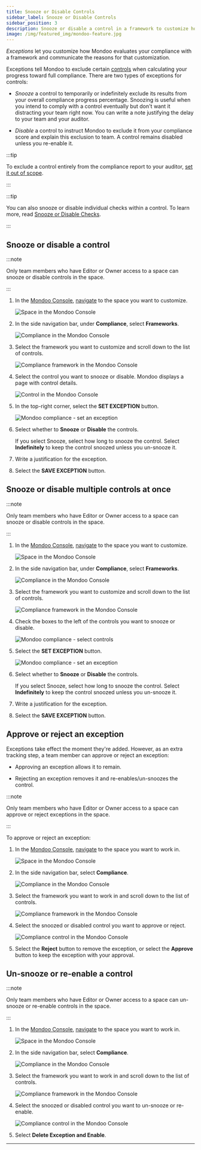 ```yaml
---
title: Snooze or Disable Controls
sidebar_label: Snooze or Disable Controls
sidebar_position: 3
description: Snooze or disable a control in a framework to customize how Mondoo evaluates your compliance with that framework
image: /img/featured_img/mondoo-feature.jpg
---
```


_Exceptions_ let you customize how Mondoo evaluates your compliance with a framework and communicate the reasons for that customization.

Exceptions tell Mondoo to exclude certain [controls](/platform/compliance/monitor/frameworks/) when calculating your progress toward full compliance. There are two types of exceptions for controls:

- _Snooze_ a control to temporarily or indefinitely exclude its results from your overall compliance progress percentage. Snoozing is useful when you intend to comply with a control eventually but don't want it distracting your team right now. You can write a note justifying the delay to your team and your auditor.

- _Disable_ a control to instruct Mondoo to exclude it from your compliance score and explain this exclusion to team. A control remains disabled unless you re-enable it.

:::tip

To exclude a control entirely from the compliance report to your auditor, [set it out of scope](/platform/compliance/customize/scope/).

:::

:::tip

You can also snooze or disable individual checks within a control. To learn more, read [Snooze or Disable Checks](/platform/compliance/customize/exceptions-checks/).

:::

## Snooze or disable a control

:::note

Only team members who have Editor or Owner access to a space can snooze or disable controls in the space.

:::

1. In the [Mondoo Console](https://console.mondoo.com), [navigate](/platform/start/navigate/) to the space you want to customize.

   ![Space in the Mondoo Console](/img/platform/security/monitor-org.png)

2. In the side navigation bar, under **Compliance**, select **Frameworks**.

   ![Compliance in the Mondoo Console](/img/platform/compliance/home.png)

3. Select the framework you want to customize and scroll down to the list of controls.

   ![Compliance framework in the Mondoo Console](/img/platform/compliance/controls.png)

4. Select the control you want to snooze or disable. Mondoo displays a page with control details.

   ![Control in the Mondoo Console](/img/platform/compliance/control.png)

5. In the top-right corner, select the **SET EXCEPTION** button.

   ![Mondoo compliance - set an exception](/img/platform/compliance/set-exception-2.png)

6. Select whether to **Snooze** or **Disable** the controls.

   If you select Snooze, select how long to snooze the control. Select **Indefinitely** to keep the control snoozed unless you un-snooze it.

7. Write a justification for the exception.

8. Select the **SAVE EXCEPTION** button.

## Snooze or disable multiple controls at once

:::note

Only team members who have Editor or Owner access to a space can snooze or disable controls in the space.

:::

1. In the [Mondoo Console](https://console.mondoo.com), [navigate](/platform/start/navigate/) to the space you want to customize.

   ![Space in the Mondoo Console](/img/platform/security/monitor-org.png)

2. In the side navigation bar, under **Compliance**, select **Frameworks**.

   ![Compliance in the Mondoo Console](/img/platform/compliance/home.png)

3. Select the framework you want to customize and scroll down to the list of controls.

   ![Compliance framework in the Mondoo Console](/img/platform/compliance/controls.png)

4. Check the boxes to the left of the controls you want to snooze or disable.

   ![Mondoo compliance - select controls](/img/platform/compliance/select-controls.png)

5. Select the **SET EXCEPTION** button.

   ![Mondoo compliance - set an exception](/img/platform/compliance/set-exception.png)

6. Select whether to **Snooze** or **Disable** the controls.

   If you select Snooze, select how long to snooze the control. Select **Indefinitely** to keep the control snoozed unless you un-snooze it.

7. Write a justification for the exception.

8. Select the **SAVE EXCEPTION** button.

## Approve or reject an exception

Exceptions take effect the moment they're added. However, as an extra tracking step, a team member can approve or reject an exception:

- Approving an exception allows it to remain.

- Rejecting an exception removes it and re-enables/un-snoozes the control.

:::note

Only team members who have Editor or Owner access to a space can approve or reject exceptions in the space.

:::

To approve or reject an exception:

1. In the [Mondoo Console](https://console.mondoo.com), [navigate](/platform/start/navigate/) to the space you want to work in.

   ![Space in the Mondoo Console](/img/platform/security/monitor-org.png)

2. In the side navigation bar, select **Compliance**.

   ![Compliance in the Mondoo Console](/img/platform/compliance/home.png)

3. Select the framework you want to work in and scroll down to the list of controls.

   ![Compliance framework in the Mondoo Console](/img/platform/compliance/controls.png)

4. Select the snoozed or disabled control you want to approve or reject.

   ![Compliance control in the Mondoo Console](/img/platform/compliance/accept-reject.png)

5. Select the **Reject** button to remove the exception, or select the **Approve** button to keep the exception with your approval.

## Un-snooze or re-enable a control

:::note

Only team members who have Editor or Owner access to a space can un-snooze or re-enable controls in the space.

:::

1. In the [Mondoo Console](https://console.mondoo.com), [navigate](/platform/start/navigate/) to the space you want to work in.

   ![Space in the Mondoo Console](/img/platform/security/monitor-org.png)

2. In the side navigation bar, select **Compliance**.

   ![Compliance in the Mondoo Console](/img/platform/compliance/home.png)

3. Select the framework you want to work in and scroll down to the list of controls.

   ![Compliance framework in the Mondoo Console](/img/platform/compliance/controls.png)

4. Select the snoozed or disabled control you want to un-snooze or re-enable.

   ![Compliance control in the Mondoo Console](/img/platform/compliance/control-snoozed.png)

5. Select **Delete Exception and Enable**.

---
